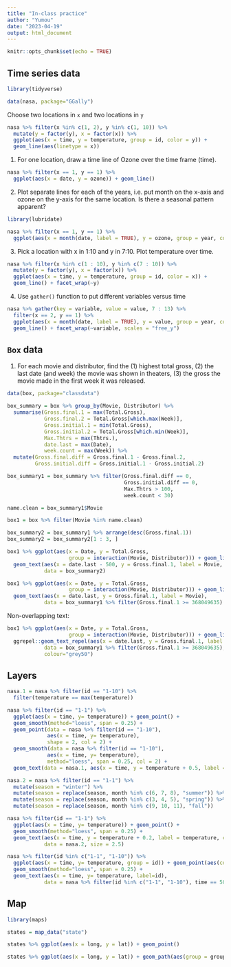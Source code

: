 ```yaml
---
title: "In-class practice"
author: "Yumou"
date: "2023-04-19"
output: html_document
---
```


```r
knitr::opts_chunk$set(echo = TRUE)
```

## Time series data

```r
library(tidyverse)

data(nasa, package="GGally")
```

Choose two locations in `x` and two locations in `y`

```r
nasa %>% filter(x %in% c(1, 2), y %in% c(1, 10)) %>% 
  mutate(y = factor(y), x = factor(x)) %>%
  ggplot(aes(x = time, y = temperature, group = id, color = y)) + 
  geom_line(aes(linetype = x))

```

1. For one location, draw a time line of Ozone over the time frame (time).

```r
nasa %>% filter(x == 1, y == 1) %>%
  ggplot(aes(x = date, y = ozone)) + geom_line()
```

2. Plot separate lines for each of the years, i.e. put month on the x-axis and ozone on the y-axis for the same location. Is there a seasonal pattern apparent?

```r
library(lubridate)

nasa %>% filter(x == 1, y == 1) %>% 
  ggplot(aes(x = month(date, label = TRUE), y = ozone, group = year, color = factor(year))) + geom_line()
```

3. Pick a location with x in 1:10 and y in 7:10. Plot temperature over time.

```r
nasa %>% filter(x %in% c(1 : 10), y %in% c(7 : 10)) %>% 
  mutate(y = factor(y), x = factor(x)) %>%
  ggplot(aes(x = time, y = temperature, group = id, color = x)) + 
  geom_line() + facet_wrap(~y)
```

4. Use `gather()` function to put different variables versus time

```r
nasa %>% gather(key = variable, value = value, 7 : 13) %>%
  filter(x == 2, y == 1) %>% 
  ggplot(aes(x = month(date, label = TRUE), y = value, group = year, color = year)) + 
  geom_line() + facet_wrap(~variable, scales = "free_y")
```

## `Box` data

1. For each movie and distributor, find the (1) highest total gross, (2) the last date (and week) the movie was shown in theaters, (3) the gross the movie made in the first week it was released.

```r
data(box, package="classdata")

box_summary = box %>% group_by(Movie, Distributor) %>%
  summarise(Gross.final.1 = max(Total.Gross),
            Gross.final.2 = Total.Gross[which.max(Week)],
            Gross.initial.1 = min(Total.Gross),
            Gross.initial.2 = Total.Gross[which.min(Week)],
            Max.Thtrs = max(Thtrs.),
            date.last = max(Date),
            week.count = max(Week)) %>%
  mutate(Gross.final.diff = Gross.final.1 - Gross.final.2,
         Gross.initial.diff = Gross.initial.1 - Gross.initial.2)

box_summary1 = box_summary %>% filter(Gross.final.diff == 0,
                                      Gross.initial.diff == 0,
                                      Max.Thtrs > 100,
                                      week.count < 30)

name.clean = box_summary1$Movie

box1 = box %>% filter(Movie %in% name.clean)
```

```r
box_summary2 = box_summary1 %>% arrange(desc(Gross.final.1))
box_summary2 = box_summary2[1 : 3, ]

box1 %>% ggplot(aes(x = Date, y = Total.Gross, 
                    group = interaction(Movie, Distributor))) + geom_line() +
  geom_text(aes(x = date.last - 500, y = Gross.final.1, label = Movie, color = Movie), 
            data = box_summary2)
```

```r
box1 %>% ggplot(aes(x = Date, y = Total.Gross, 
                    group = interaction(Movie, Distributor))) + geom_line() +
  geom_text(aes(x = date.last, y = Gross.final.1, label = Movie), 
            data = box_summary1 %>% filter(Gross.final.1 >= 368049635) )
```

Non-overlapping text:

```r
box1 %>% ggplot(aes(x = Date, y = Total.Gross, 
                    group = interaction(Movie, Distributor))) + geom_line() +
  ggrepel::geom_text_repel(aes(x = date.last, y = Gross.final.1, label = Movie), 
            data = box_summary1 %>% filter(Gross.final.1 >= 368049635),
            colour="grey50")
```

## Layers

```r
nasa.1 = nasa %>% filter(id == "1-10") %>% 
  filter(temperature == max(temperature))

nasa %>% filter(id == "1-1") %>% 
  ggplot(aes(x = time, y= temperature)) + geom_point() +
  geom_smooth(method="loess", span = 0.25) + 
  geom_point(data = nasa %>% filter(id == "1-10"), 
             aes(x = time, y= temperature), 
             shape = 2, col = 2) + 
  geom_smooth(data = nasa %>% filter(id == "1-10"), 
             aes(x = time, y= temperature), 
             method="loess", span = 0.25, col = 2) + 
  geom_text(data = nasa.1, aes(x = time, y = temperature + 0.5, label = temperature), col = "grey50", size = 2.5)
```

```r
nasa.2 = nasa %>% filter(id == "1-1") %>% 
  mutate(season = "winter") %>%
  mutate(season = replace(season, month %in% c(6, 7, 8), "summer")) %>%
  mutate(season = replace(season, month %in% c(3, 4, 5), "spring")) %>%
  mutate(season = replace(season, month %in% c(9, 10, 11), "fall"))

nasa %>% filter(id == "1-1") %>%
  ggplot(aes(x = time, y= temperature)) + geom_point() +
  geom_smooth(method="loess", span = 0.25) +
  geom_text(aes(x = time, y = temperature + 0.2, label = temperature, colour = season), 
            data = nasa.2, size = 2.5)
```

```r
nasa %>% filter(id %in% c("1-1", "1-10")) %>%
  ggplot(aes(x = time, y= temperature, group = id)) + geom_point(aes(colour=id)) +
  geom_smooth(method="loess", span = 0.25) +
  geom_text(aes(x = time, y= temperature, label=id), 
            data = nasa %>% filter(id %in% c("1-1", "1-10"), time == 50))
```

## Map

```r
library(maps)

states = map_data("state")

states %>% ggplot(aes(x = long, y = lat)) + geom_point()

states %>% ggplot(aes(x = long, y = lat)) + geom_path(aes(group = group))

```

